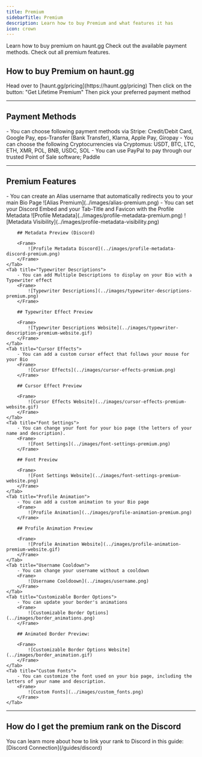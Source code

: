 ---
title: Premium
sidebarTitle: Premium
description: Learn how to buy Premium and what features it has
icon: crown
---

<div className="mobile-only">
<Card title="Buy Premium" icon="circle-1" href="../guides/premium#how-to-buy-premium-on-haunt-gg" horizontal>
Learn how to buy premium on haunt.gg
</Card>

<Card title="Payment Methods" icon="circle-2" href="../guides/premium#payment-methods" horizontal>
Check out the available payment methods.
</Card>

<Card title="Premium Features" icon="circle-3" href="../guides/premium#premium-features" horizontal>
Check out all premium features.
</Card>
</div>

## How to buy Premium on haunt.gg

<Steps>
    <Step title="Go to the pricing page">
        Head over to [haunt.gg/pricing](https://haunt.gg/pricing)
    </Step>
    <Step title="Click on the Buy Button">
        Then click on the button: "Get Lifetime Premium"
    </Step>
    <Step title="Pick your payment method">
        Then pick your preferred payment method
    </Step>
</Steps>

---

## Payment Methods

<Tabs>
    <Tab title="Stripe">
        - You can choose following payment methods via Stripe: Credit/Debit Card, Google Pay, eps-Transfer (Bank Transfer), Klarna, Apple Pay, Giropay
    </Tab>
    <Tab title="Cryptocurrencies">
        - You can choose the following Cryptocurrencies via Cryptomus: USDT, BTC, LTC, ETH, XMR, POL, BNB, USDC, SOL
    </Tab>
    <Tab title="PayPal">
        - You can use PayPal to pay through our trusted Point of Sale software; Paddle
    </Tab>
</Tabs>

---

## Premium Features

<Tabs>
    <Tab title="Alias">
        - You can create an Alias username that automatically redirects you to your main Bio Page
        <Frame>
            ![Alias Premium](../images/alias-premium.png)
        </Frame>
    </Tab>
    <Tab title="Profile Metadata">
        - You can set your Discord Embed and your Tab-Title and Favicon with the Profile Metadata
        <Frame>
            ![Profile Metadata](../images/profile-metadata-premium.png)
        </Frame>
        <Frame>
            ![Metadata Visibility](../images/profile-metadata-visibility.png)
        </Frame>

        ## Metadata Preview (Discord)
        
        <Frame>
            ![Profile Metadata Discord](../images/profile-metadata-discord-premium.png)
        </Frame>
    </Tab>
    <Tab title="Typewriter Descriptions">
        - You can add Multiple Descriptions to display on your Bio with a Typewriter effect
        <Frame>
            ![Typewriter Descriptions](../images/typewriter-descriptions-premium.png)
        </Frame>

        ## Typewriter Effect Preview

        <Frame>
            ![Typewriter Descriptions Website](../images/typewriter-description-premium-website.gif)
        </Frame>
    </Tab>
    <Tab title="Cursor Effects">
        - You can add a custom cursor effect that follows your mouse for your Bio
        <Frame>
            ![Cursor Effects](../images/cursor-effects-premium.png)
        </Frame>

        ## Cursor Effect Preview

        <Frame>
            ![Cursor Effects Website](../images/cursor-effects-premium-website.gif)
        </Frame>
    </Tab>
    <Tab title="Font Settings">
        - You can change your font for your bio page (the letters of your name and description).
        <Frame>
            ![Font Settings](../images/font-settings-premium.png)
        </Frame>

        ## Font Preview

        <Frame>
            ![Font Settings Website](../images/font-settings-premium-website.png)
        </Frame>
    </Tab>
    <Tab title="Profile Animation">
        - You can add a custom animation to your Bio page
        <Frame>
            ![Profile Animation](../images/profile-animation-premium.png)
        </Frame>

        ## Profile Animation Preview

        <Frame>
            ![Profile Animation Website](../images/profile-animation-premium-website.gif)
        </Frame>
    </Tab>
    <Tab title="Username Cooldown">
        - You can change your username without a cooldown
        <Frame>
            ![Username Cooldoown](../images/username.png)
        </Frame>
    </Tab>
    <Tab title="Customizable Border Options">
        - You can update your border's animations
        <Frame>
            ![Customizable Border Options](../images/border_animations.png)
        </Frame>

        ## Animated Border Preview:

        <Frame>
            ![Customizable Border Options Website](../images/border_animation.gif)
        </Frame>
    </Tab>
    <Tab title="Custom Fonts">
        - You can customize the font used on your bio page, including the letters of your name and description.
        <Frame>
            ![Custom Fonts](../images/custom_fonts.png)
        </Frame>
    </Tab>

</Tabs>

---

## How do I get the premium rank on the Discord

<Note>
     You can learn more about how to link your rank to Discord in this guide: [Discord Connection](/guides/discord)
</Note>
